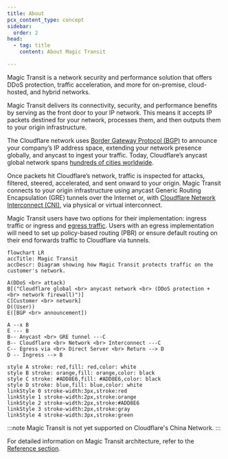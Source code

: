 ```yaml
---
title: About
pcx_content_type: concept
sidebar:
  order: 2
head:
  - tag: title
    content: About Magic Transit

---
```



Magic Transit is a network security and performance solution that offers DDoS protection, traffic acceleration, and more for on-premise, cloud-hosted, and hybrid networks.

Magic Transit delivers its connectivity, security, and performance benefits by serving as the front door to your IP network. This means it accepts IP <GlossaryTooltip term="data packet">packets</GlossaryTooltip> destined for your network, processes them, and then outputs them to your origin infrastructure.

The Cloudflare network uses [Border Gateway Protocol (BGP)](https://www.cloudflare.com/learning/security/glossary/what-is-bgp/) to announce your company’s IP address space, extending your network presence globally, and <GlossaryTooltip term="anycast" link="https://www.cloudflare.com/learning/cdn/glossary/anycast-network/">anycast</GlossaryTooltip> to ingest your traffic. Today, Cloudflare’s anycast global network spans [hundreds of cities worldwide](https://www.cloudflare.com/network/).

Once packets hit Cloudflare’s network, traffic is inspected for attacks, filtered, <GlossaryTooltip term="traffic steering">steered</GlossaryTooltip>, accelerated, and sent onward to your origin. Magic Transit connects to your origin infrastructure using anycast <GlossaryTooltip term="GRE tunnel">Generic Routing Encapsulation (GRE)</GlossaryTooltip> tunnels over the Internet or, with [Cloudflare Network Interconnect (CNI)](/network-interconnect/), via physical or virtual interconnect.

Magic Transit users have two options for their implementation: ingress traffic or ingress and [egress traffic](/magic-transit/reference/egress/). Users with an egress implementation will need to set up <GlossaryTooltip term="policy-based routing">policy-based routing (PBR)</GlossaryTooltip> or ensure default routing on their end forwards traffic to Cloudflare via tunnels.

```mermaid
flowchart LR
accTitle: Magic Transit
accDescr: Diagram showing how Magic Transit protects traffic on the customer's network.

A(DDoS <br> attack)
B[("Cloudflare global <br> anycast network <br> (DDoS protection + <br> network firewall)")]
C[Customer <br> network]
D((User))
E([BGP <br> announcement])

A --x B
E --- B
B-- Anycast <br> GRE tunnel ---C
B-- Cloudflare <br> Network <br> Interconnect ---C
C-- Egress via <br> Direct Server <br> Return --> D
D -- Ingress --> B

style A stroke: red,fill: red,color: white
style B stroke: orange,fill: orange,color: black
style C stroke: #ADD8E6,fill: #ADD8E6,color: black
style D stroke: blue,fill: blue,color: white
linkStyle 0 stroke-width:3px,stroke:red
linkStyle 1 stroke-width:2px,stroke:orange
linkStyle 2 stroke-width:2px,stroke:#ADD8E6
linkStyle 3 stroke-width:2px,stroke:gray
linkStyle 4 stroke-width:3px,stroke:green
```

:::note
Magic Transit is not yet supported on Cloudflare's China Network.
:::

For detailed information on Magic Transit architecture, refer to the [Reference section](/magic-transit/reference/).
